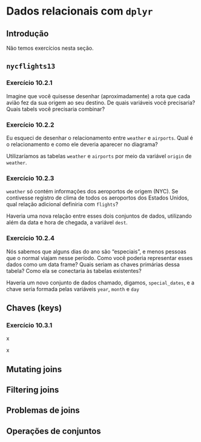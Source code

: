 # Dados relacionais com `dplyr`

## Introdução

Não temos exercícios nesta seção.

## `nycflights13`

### Exercício 10.2.1 {- #exr10-2-1}

::: {.enunciado}
Imagine que você quisesse desenhar (aproximadamente) a rota que cada avião fez da sua origem ao seu destino. De quais variáveis você precisaria? Quais tabels você precisaria combinar?
:::

::: {.solution}

:::

### Exercício 10.2.2 {- #exr10-2-2}

::: {.enunciado}
Eu esqueci de desenhar o relacionamento entre `weather` e `airports`. Qual é o relacionamento e como ele deveria aparecer no diagrama?
:::

::: {.solution}
Utilizaríamos as tabelas `weather` e `airports` por meio da variável `origin` de `weather`.
:::

### Exercício 10.2.3 {- #exr10-2-3}

::: {.enunciado}
`weather` só contém informações dos aeroportos de origem (NYC). Se contivesse registro de clima de todos os aeroportos dos Estados Unidos, qual relação adicional definiria com `flights`?
:::

::: {.solution}
Haveria uma nova relação entre esses dois conjuntos de dados, utilizando além da data e hora de chegada, a variável `dest`.
:::

### Exercício 10.2.4 {- #exr10-2-4}

::: {.enunciado}
Nós sabemos que alguns dias do ano são "especiais", e menos pessoas que o normal viajam nesse período. Como você poderia representar esses dados como um data frame? Quais seriam as chaves primárias dessa tabela? Como ela se conectaria às tabelas existentes?
:::

::: {.solution}
Haveria um novo conjunto de dados chamado, digamos, `special_dates`, e a chave seria formada pelas variáveis `year`, `month` e `day`
:::

## Chaves (keys)

### Exercício 10.3.1 {- #exr10-3-1}

::: {.enunciado}
x
:::

::: {.solution}
x
:::

## Mutating joins

## Filtering joins

## Problemas de joins

## Operações de conjuntos